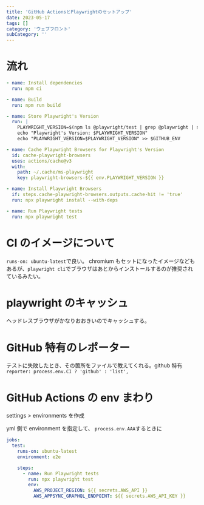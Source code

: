 ```yaml
---
title: 'GitHub ActionsとPlaywrightのセットアップ'
date: 2023-05-17
tags: []
category: 'ウェブフロント'
subCategory: ''
---
```


# 流れ

```yaml:title=e2e.yml
- name: Install dependencies
  run: npm ci

- name: Build
  run: npm run build

- name: Store Playwright's Version
  run: |
    PLAYWRIGHT_VERSION=$(npm ls @playwright/test | grep @playwright | sed 's/.*@//')
    echo "Playwright's Version: $PLAYWRIGHT_VERSION"
    echo "PLAYWRIGHT_VERSION=$PLAYWRIGHT_VERSION" >> $GITHUB_ENV

- name: Cache Playwright Browsers for Playwright's Version
  id: cache-playwright-browsers
  uses: actions/cache@v3
  with:
    path: ~/.cache/ms-playwright
    key: playwright-browsers-${{ env.PLAYWRIGHT_VERSION }}

- name: Install Playwright Browsers
  if: steps.cache-playwright-browsers.outputs.cache-hit != 'true'
  run: npx playwright install --with-deps

- name: Run Playwright tests
  run: npx playwright test
```

# CI のイメージについて

`runs-on: ubuntu-latest`で良い。
chromium もセットになったイメージなどもあるが、`playwright cli`でブラウザはあとからインストールするのが推奨されているみたい。

# playwright のキャッシュ

ヘッドレスブラウザがかなりおおきいのでキャッシュする。

# GitHub 特有のレポーター

テストに失敗したとき、その箇所をファイルで教えてくれる。github 特有
`reporter: process.env.CI ? 'github' : 'list',`

# GitHub Actions の env まわり

settings > environments を作成

yml 側で environment を指定して、
`process.env.AAA`するときに

```yaml:title=e2e.yml
jobs:
  test:
    runs-on: ubuntu-latest
    environment: e2e

    steps:
      - name: Run Playwright tests
        run: npx playwright test
        env:
          AWS_PROJECT_REGION: ${{ secrets.AWS_API }}
          AWS_APPSYNC_GRAPHQL_ENDPOINT: ${{ secrets.AWS_API_KEY }}
```
